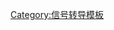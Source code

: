 {{Navbox
 | name = Neurotransmitter transporters
 | title = [[膜转运蛋白]]: {{tsl|en|neurotransmitter transporter|神經遞質轉運體}} (TC 2.A.1.2)
 | state = {{{state<includeonly>|autocollapse</includeonly>}}}
 
 | titlestyle = background:#e7dcc3
 | groupstyle = background-color: AntiqueWhite
 | listclass = hlist

 | group1 = 囊泡
 | list1 =
* {{tsl|en|Vesicular monoamine transporter||Vesicular monoamine}}
** {{tsl|en|Vesicular monoamine transporter 1||VMAT1}}
** {{tsl|en|Vesicular monoamine transporter 2||VMAT2}} 
* {{tsl|en|Vesicular acetylcholine transporter||Vesicular acetylcholine}}
* {{tsl|en|Excitatory amino-acid transporter#VGLUTs||Vesicular glutamate}}
* {{tsl|en|SLC32A1||Vesicular GABA}}
 | group2 = 其他
 | list2 =
* {{tsl|en|Monoamine transporter|單胺轉運體|單胺}}
** [[Dopamine transporter|DAT]]
** [[Norepinephrine transporter|NET]]
** [[血清素轉運體|SERT]]
** {{tsl|en|Plasma membrane monoamine transporter||PMAT}}
* {{tsl|en|Excitatory amino-acid transporter#EAATs||Excitatory amino-acid transporter}}
* {{tsl|en|GABA transporter||GABA轉運體}}

}}<noinclude>
{{collapsible option}}
[[Category:信号转导模板]]
</noinclude>